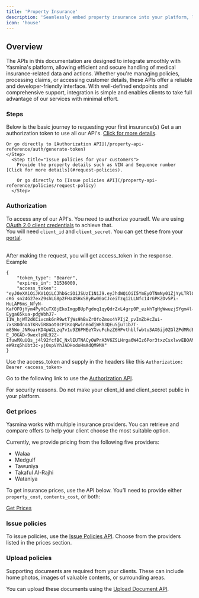 ```yaml
---
title: 'Property Insurance'
description: 'Seamlessly embed property insurance into your platform, letting your customers insure their properties with just a click.'
icon: 'house'
---
```


## Overview
The APIs in this documentation are designed to integrate smoothly with Yasmina's platform, allowing efficient and secure handling of medical insurance-related data and actions. Whether you're managing policies, processing claims, or accessing customer details, these APIs offer a reliable and developer-friendly interface. With well-defined endpoints and comprehensive support, integration is simple and enables clients to take full advantage of our services with minimal effort.

### Steps
Below is the basic journey to requesting your first insurance(s)
<Steps>
	<Step title="Authorization">
	Get a an authorization token to use all our API's. [Click for more details](#authorization). <br />

	Or go directly to [Authorization API](/property-api-reference/auth/generate-token)
	</Step>
	  <Step title="Issue policies for your customers">
      	Provide the property details such as VIN and Sequence number [Click for more details](#request-policies).

      	Or go directly to [Issue policies API](/property-api-reference/policies/request-policy)
      </Step>
</Steps>

### Authorization

To access any of our API's. You need to authorize yourself. We are using [OAuth 2.0 client credentials](https://oauth.net/2/grant-types/client-credentials/) to achieve that. <br />
You will need `client_id` and `client_secret`. You can get these from your [portal](https://portal.yasmina.ai/api-management).<br /><br />

After making the request, you will get access_token in the response. Example
```
{
    "token_type": "Bearer",
    "expires_in": 31536000,
    "access_token": "eyJ0eXAiOiJKV1QiLCJhbGciOiJSUzI1NiJ9.eyJhdWQiOiI5YmEyOTNmNy01ZjYyLTRlODItYmU5Yi1kODA0Y2M5ZDM5MmMiLCJqdGkiOiJlZWJjMWM5MWEyZThkMTVmNTYxNjZjMjkwM2Q0NTZjM2IzYWM5MTU5ZTdkODQ2YTE5NmFlYjcxMWM5OTJlMjc2MzAzNjY3MDA1MDQzM2U0OSIsImlhdCI6MTczNTkwNTE5OC40NTg5MiwibmJmIjoxNzM1OTA1MTk4LjQ1ODkyMSwiZXhwIjoxNzY3NDQxMTk4LjQ1Njk0LCJzdWIiOiIiLCJzY29wZXMiOltdfQ.Dy6df9fr4eBMLtkjnzcBjrXSg2AZLrmrBBC1NF8wmQaIOjcNffiqMiL9MqdMPj43Dxt4fj9rT1_S8dfwEpSbxNuIweNLOa7iDYpqMQ2l-cKG_sn24G27exZ9shLG8p2FHa4SHxSByRw00aCJceiTzq12LLNfc14rGPKZOv5Pi-HuLAP6ms_NfyN-KafOFOjYym4PyHCuTX8jEkoImgpBUpPgdnq1qyQdrZxL4grp0P_ezkhTgHgWwuzjSYgm4l-Eyga65kua-pdgWbhJ7-I1W_hjWT2dKCivcmk6nR9wtTjWs9hBvZrOfoZmox4YPIjZ_pvImZbHcZui-7xs80dnoaTKRviR8aot0cPIKoqRwinBodjWRh3QEu5juT1b7T-m85Wo_JNRoarKD4pW2Lzq7v1u9Z6PMEeYXvuFchzZ6HPvthblfwbtu3AX6ij0ZGlZPdMRdEiRtZf3dt8nsWdI-E_J0GAD-9wexlpNL92Z-IfuwMXuUQs_j4l92fcfBC_NxlEUTNACyOWPrA3V6ZSLHrga6W4Iz6Por3txzCsxlwvEBQAM70VyGeSqFi0wMLg2V8wVYAEpiEe2dl4RpMbUaPzRNc_KsDUYM_4DqwMTo2v2x4AAPxWmWiRn4PeAXovraN6Ll-eW9zq5hUbt3c-yj0spVYhJADHodoHmAdQM9MA"
}
```
Use the access_token and supply in the headers like this `Authorization: Bearer <access_token>`

Go to the following link to use the [Authorization API](/medical-api-reference/auth/generate-token).

<Warning>For security reasons. Do not make your client_id and client_secret public in your platform.</Warning>

### Get prices
Yasmina works with multiple insurance providers. You can retrieve and compare offers to help your client choose the most suitable option.

Currently, we provide pricing from the following five providers:

- Walaa
- Medgulf
- Tawuniya
- Takaful Al-Rajhi
- Wataniya

To get insurance prices, use the API below. You’ll need to provide either `property_cost`, `contents_cost`, or both:

[Get Prices](/property-api-reference/prices/lists-prices)

### Issue policies

To issue policies, use the [Issue Policies API](/property-api-reference/policies/request-policy).
Choose from the providers listed in the prices section.

### Upload policies

Supporting documents are required from your clients. These can include home photos, images of valuable contents, or surrounding areas.

You can upload these documents using the [Upload Document API](/property-api-reference/policies/request-policy).